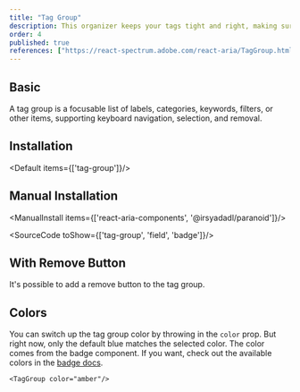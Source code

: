 ```yaml
---
title: "Tag Group"
description: This organizer keeps your tags tight and right, making sure they’re lined up and making sense, just like a librarian sorting books on a shelf.
order: 4
published: true
references: ["https://react-spectrum.adobe.com/react-aria/TagGroup.html#props"]
---
```


## Basic
A tag group is a focusable list of labels, categories, keywords, filters, or other items, supporting keyboard navigation, selection, and removal.
<How toUse="collections/tag-group-demo" />

## Installation
<Default items={['tag-group']}/>

## Manual Installation

<ManualInstall items={['react-aria-components', '@irsyadadl/paranoid']}/>

<SourceCode toShow={['tag-group', 'field', 'badge']}/>

## With Remove Button
It's possible to add a remove button to the tag group.
<How toUse="collections/tag-group-with-remove-demo" />

## Colors
You can switch up the tag group color by throwing in the `color` prop. But right now, only the default blue matches the selected color. The color comes from the badge component. If you want, check out the available colors in the [badge docs](/design-system/statuses/badge).

```
<TagGroup color="amber"/>
```
